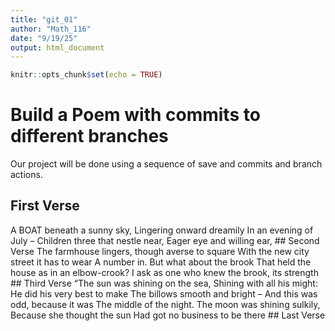 ```yaml
---
title: "git_01"
author: "Math_116"
date: "9/19/25"
output: html_document
---
```


```r
knitr::opts_chunk$set(echo = TRUE)
```
# Build a Poem with commits to different branches
Our project will be done using a sequence of save and commits and branch actions.
<!-- Do not modify or change any text in "!--" bracketed areas such as this --- these are instructions to
you, if you change any of this the git program will notice it and compromise your git merging strategy !-->

## First Verse 
<!--Put the first five lines of a poem by Lewis Carrol in this section!-->
A BOAT beneath a sunny sky,
Lingering onward dreamily
In an evening of July --
Children three that nestle near,
Eager eye and willing ear,
## Second Verse
<!--Put the first five lines of a poem by Robert Frost here!-->
The farmhouse lingers, though averse to square
With the new city street it has to wear
A number in. But what about the brook
That held the house as in an elbow-crook?
I ask as one who knew the brook, its strength
## Third Verse
<!--Put the first two verses of The Walrus and the Carpenter here!-->
"The sun was shining on the sea,
Shining with all his might:
He did his very best to make
The billows smooth and bright --
And this was odd, because it was
The middle of the night.
The moon was shining sulkily,
Because she thought the sun
Had got no business to be there
## Last Verse
<!--Put a short poem you created using chatGPT of 20 to 30 lines,here!-->
